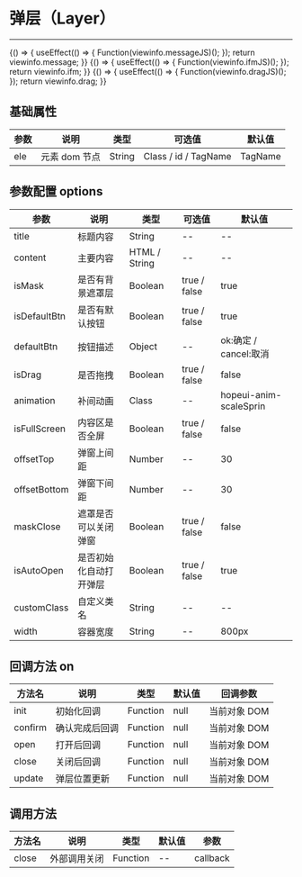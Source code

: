 
# 弹层（Layer）

---

<Meta title="复用组件/弹层(Layer)" />

<Canvas>
    <Story
        name="通用"
        height="150px"
        parameters={{
            docs: {
                source: { code: `${viewinfo.message}${viewinfo.messageJS}` },
            },
        }}
    >
        {() => {
            useEffect(() => {
                Function(viewinfo.messageJS)();
            });
            return viewinfo.message;
        }}
    </Story>
</Canvas>

<Canvas>
    <Story
        name="iframe嵌套"
        height="150px"
        parameters={{
            docs: { source: { code: `${viewinfo.ifm}${viewinfo.ifmJS}` } },
        }}
    >
        {() => {
            useEffect(() => {
                Function(viewinfo.ifmJS)();
            });
            return viewinfo.ifm;
        }}
    </Story>
</Canvas>

<Canvas>
    <Story
        name="可拖拽"
        height="150px"
        parameters={{
            docs: { source: { code: `${viewinfo.drag}${viewinfo.dragJS}` } },
        }}
    >
        {() => {
            useEffect(() => {
                Function(viewinfo.dragJS)();
            });
            return viewinfo.drag;
        }}
    </Story>
</Canvas>

## 基础属性

| 参数 | 说明          | 类型   | 可选值               | 默认值  |
| ---- | ------------- | ------ | -------------------- | ------- |
| ele  | 元素 dom 节点 | String | Class / id / TagName | TagName |

## 参数配置 options

| 参数         | 说明                   | 类型          | 可选值       | 默认值                 |
| ------------ | ---------------------- | ------------- | ------------ | ---------------------- |
| title        | 标题内容               | String        | --           | --                     |
| content      | 主要内容               | HTML / String | --           | --                     |
| isMask       | 是否有背景遮罩层       | Boolean       | true / false | true                   |
| isDefaultBtn | 是否有默认按钮         | Boolean       | true / false | true                   |
| defaultBtn   | 按钮描述               | Object        | --           | ok:确定 / cancel:取消  |
| isDrag       | 是否拖拽               | Boolean       | true / false | false                  |
| animation    | 补间动画               | Class         | --           | hopeui-anim-scaleSprin |
| isFullScreen | 内容区是否全屏         | Boolean       | true / false | false                  |
| offsetTop    | 弹窗上间距             | Number        | --           | 30                     |
| offsetBottom | 弹窗下间距             | Number        | --           | 30                     |
| maskClose    | 遮罩是否可以关闭弹窗   | Boolean       | true / false | false                  |
| isAutoOpen   | 是否初始化自动打开弹层 | Boolean       | true / false | true                   |
| customClass  | 自定义类名             | String        | --           | --                     |
| width        | 容器宽度               | String        | --           | 800px                  |

## 回调方法 on

| 方法名  | 说明           | 类型     | 默认值 | 回调参数     |
| ------- | -------------- | -------- | ------ | ------------ |
| init    | 初始化回调     | Function | null   | 当前对象 DOM |
| confirm | 确认完成后回调 | Function | null   | 当前对象 DOM |
| open    | 打开后回调     | Function | null   | 当前对象 DOM |
| close   | 关闭后回调     | Function | null   | 当前对象 DOM |
| update  | 弹层位置更新   | Function | null   | 当前对象 DOM |

## 调用方法

| 方法名 | 说明         | 类型     | 默认值 | 参数     |
| ------ | ------------ | -------- | ------ | -------- |
| close  | 外部调用关闭 | Function | --     | callback |
